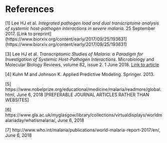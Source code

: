 # References

[1] Lee HJ et al. _Integrated pathogen load and dual transcriptome analysis of systemic host-pathogen interactions in severe malaria._ 25 September 2017. [Link to preprint](https://www.biorxiv.org/content/early/2017/09/25/193631](https://www.biorxiv.org/content/early/2017/09/25/193631)



[3] Lee HJ et al. _Transcriptomic Studies of Malaria: a Paradigm for Investigation of Systemic Host-Pathogen Interactions_. Microbiology and Molecular Biology Reviews, volume 82, issue 2. 1 June 2018.
[Link to article](https://doi.org/10.1128/MMBR.00071-17)

[4] Kuhn M and Johnson K. Applied Predictive Modeling. Springer. 2013. 

[5] https://www.nobelprize.org/educational/medicine/malaria/readmore/global.html, June 6, 2018 [PREFERABLE JOURNAL ARTICLES RATHER THAN WEBSITES]

[6] https://www.gla.ac.uk/myglasgow/library/collections/virtualdisplays/worldmalariaday/whatismalaria/, June 6, 2018

[7] http://www.who.int/malaria/publications/world-malaria-report-2017/en/, June 6, 2018

 


